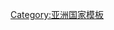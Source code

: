 {{Navbox
|bodyclass=hlist
|name  = East Timor
|titlestyle =;background:#C41E3A;color:#ffffff
|title =[[东帝汶行政区划|<span style="color:#FFFFFF">东帝汶行政区划</span>]]
|image = [[File:Flag of East Timor.svg|80px]]
|list1 = 
* {{flagicon image|Flag of Aileu.svg|size=25px}} [[艾萊烏區]]
* {{flagicon image|Flag of Ainaro.svg|size=25px}} [[阿伊納羅區]]
* {{flagicon image|Flag of Baucau.png|size=25px}} [[包考區]]
* {{flagicon image|Flag of Bobonaro.svg|size=25px}} [[博博納羅區]]
* {{flagicon image|Flag of Dili.svg|size=25px}} [[帝力區]]
* {{flagicon image|Flag of Ermera.png|size=25px}} [[埃爾梅拉區]]
* {{flagicon image|Flag of Cova Lima.png|size=25px}} [[科瓦利馬區]]
* {{flagicon image|Flag of Lautem.svg|size=25px}} [[勞滕區]]
* {{nowrap|{{flagicon image|Flag of Liquica.png|size=25px}} [[利基萨区]]}}
* {{flagicon image|Flag of Manatuto.svg|size=25px}} [[馬納圖托區]]
* {{flagicon image|Flag of Manufahi.png|size=25px}} [[馬努法希區]]
* {{flagicon image|Flag of Oecusse.svg|size=25px}} [[歐庫西區]]
* {{flagicon image|Flag of Viqueque.svg|size=25px}} [[維克克區]]
}}<noinclude>
[[Category:亚洲国家模板]]
</noinclude>